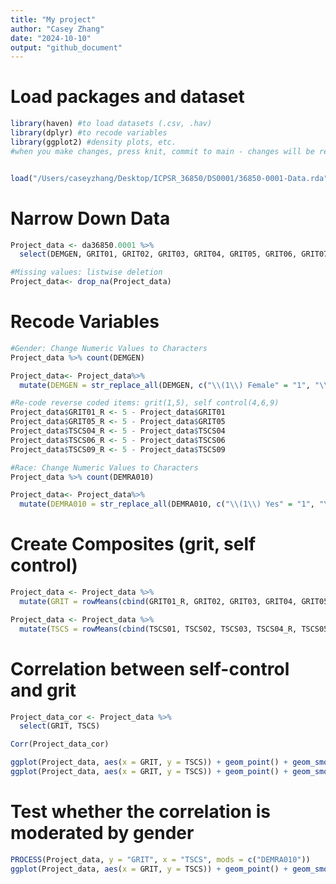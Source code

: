 ```yaml
---
title: "My project"
author: "Casey Zhang"
date: "2024-10-10"
output: "github_document"
---
```

# Load packages and dataset
```r
library(haven) #to load datasets (.csv, .hav)
library(dplyr) #to recode variables
library(ggplot2) #density plots, etc.
#when you make changes, press knit, commit to main - changes will be reflected in github desktop & online


load("/Users/caseyzhang/Desktop/ICPSR_36850/DS0001/36850-0001-Data.rda")
```

# Narrow Down Data
```r
Project_data <- da36850.0001 %>%
  select(DEMGEN, GRIT01, GRIT02, GRIT03, GRIT04, GRIT05, GRIT06, GRIT07, GRIT08, TSCS01, TSCS02, TSCS03, TSCS04, TSCS05, TSCS06, TSCS07, TSCS08, TSCS09, DEMRA010)

#Missing values: listwise deletion
Project_data<- drop_na(Project_data)

```

# Recode Variables
```r

#Gender: Change Numeric Values to Characters
Project_data %>% count(DEMGEN)

Project_data<- Project_data%>%
  mutate(DEMGEN = str_replace_all(DEMGEN, c("\\(1\\) Female" = "1", "\\(0\\) Male" = "0")))

#Re-code reverse coded items: grit(1,5), self control(4,6,9)
Project_data$GRIT01_R <- 5 - Project_data$GRIT01
Project_data$GRIT05_R <- 5 - Project_data$GRIT05
Project_data$TSCS04_R <- 5 - Project_data$TSCS04
Project_data$TSCS06_R <- 5 - Project_data$TSCS06
Project_data$TSCS09_R <- 5 - Project_data$TSCS09

#Race: Change Numeric Values to Characters
Project_data %>% count(DEMRA010)

Project_data<- Project_data%>%
  mutate(DEMRA010 = str_replace_all(DEMRA010, c("\\(1\\) Yes" = "1", "\\(0\\) No" = "0")))

```
# Create Composites (grit, self control)
```r

Project_data <- Project_data %>%
  mutate(GRIT = rowMeans(cbind(GRIT01_R, GRIT02, GRIT03, GRIT04, GRIT05_R, GRIT06, GRIT07, GRIT08)))

Project_data <- Project_data %>%
  mutate(TSCS = rowMeans(cbind(TSCS01, TSCS02, TSCS03, TSCS04_R, TSCS05, TSCS06, TSCS07, TSCS08, TSCS09_R)))

```

# Correlation between self-control and grit
```r

Project_data_cor <- Project_data %>%
  select(GRIT, TSCS)

Corr(Project_data_cor)

ggplot(Project_data, aes(x = GRIT, y = TSCS)) + geom_point() + geom_smooth(method = lm) + theme_bruce() 
ggplot(Project_data, aes(x = GRIT, y = TSCS)) + geom_point() + geom_smooth(method = lm) + theme_bruce() +facet_wrap(~DEMGEN)

```
# Test whether the correlation is moderated by gender
```r

PROCESS(Project_data, y = "GRIT", x = "TSCS", mods = c("DEMRA010"))
ggplot(Project_data, aes(x = GRIT, y = TSCS)) + geom_point() + geom_smooth(method = lm) + theme_bruce() +facet_wrap(~DEMRA010)

```


